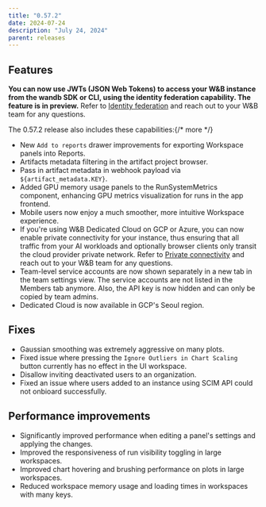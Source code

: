 ```yaml
---
title: "0.57.2"
date: 2024-07-24
description: "July 24, 2024"
parent: releases
---
```


## Features

**You can now use JWTs (JSON Web Tokens) to access your W&B instance from the wandb SDK or CLI, using the identity federation capability. The feature is in preview.** Refer to [Identity federation](https://docs.wandb.ai/guides/hosting/iam/identity_federation) and reach out to your W&B team for any questions.

The 0.57.2 release also includes these capabilities:{/* more */}
* New `Add to reports` drawer improvements for exporting Workspace panels into Reports.
* Artifacts metadata filtering in the artifact project browser.
* Pass in artifact metadata in webhook payload via `${artifact_metadata.KEY}`.
* Added GPU memory usage panels to the RunSystemMetrics component, enhancing GPU metrics visualization for runs in the app frontend.
* Mobile users now enjoy a much smoother, more intuitive Workspace experience.
* If you're using W&B Dedicated Cloud on GCP or Azure, you can now enable private connectivity for your instance, thus ensuring that all traffic from your AI workloads and optionally browser clients only transit the cloud provider private network. Refer to [Private connectivity](https://docs.wandb.ai/guides/hosting/data-security/private-connectivity) and reach out to your W&B team for any questions.
* Team-level service accounts are now shown separately in a new tab in the team settings view. The service accounts are not listed in the Members tab anymore. Also, the API key is now hidden and can only be copied by team admins.
* Dedicated Cloud is now available in GCP's Seoul region.

## Fixes

* Gaussian smoothing was extremely aggressive on many plots.
* Fixed issue where pressing the `Ignore Outliers in Chart Scaling` button currently has no effect in the UI workspace.
* Disallow inviting deactivated users to an organization.
* Fixed an issue where users added to an instance using SCIM API could not onbioard successfully.

## Performance improvements

* Significantly improved performance when editing a panel's settings and applying the changes.
* Improved the responsiveness of run visibility toggling in large workspaces.
* Improved chart hovering and brushing performance on plots in large workspaces.
* Reduced workspace memory usage and loading times in workspaces with many keys.
